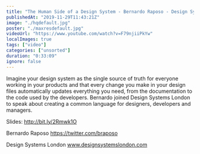 ```yaml
---
title: "The Human Side of a Design System - Bernardo Raposo - Design Systems London 2019"
publishedAt: "2019-11-29T11:43:21Z"
image: "./hqdefault.jpg"
poster: "./maxresdefault.jpg"
videoUrl: "https://www.youtube.com/watch?v=F79njiiPkYw"
localImages: true
tags: ["video"]
categories: ["unsorted"]
duration: "0:33:09"
ignore: false
---
```

Imagine your design system as the single source of truth for everyone working in your products and that every change you make in your design files automatically updates everything you need, from the documentation to the code used by the developers. Bernardo joined Design Systems London to speak about creating a common language for designers, developers and managers. 

Slides: http://bit.ly/2Rmwk1O

Bernardo Raposo
https://twitter.com/braposo

Design Systems London
www.designsystemslondon.com
